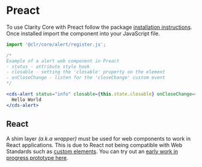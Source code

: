 
<Meta title="Documentation/React" />

# Preact

To use Clarity Core with Preact follow the package <a href="./?path=/docs/documentation-getting-started--page">installation instructions</a>.
Once installed import the component into your JavaScript file.

```typescript
import '@clr/core/alert/register.js';
```

```jsx
/*
Example of a alert web component in Preact
- status - attribute style hook
- closable - setting the 'closable' property on the element
- onCloseChange - listen for the 'closeChange' custom event
*/

<cds-alert status="info" closable={this.state.closable} onCloseChange={this.log}>
  Hello World
</cds-alert>
```

## React

A shim layer <em>(a.k.a wrapper)</em> must be used for web components to work in
React applications. This is due to React not being compatible with Web Standards
such as <a href="https://custom-elements-everywhere.com">custom elements</a>.
You can try out an <a href="https://stackblitz.com/edit/react-ts-drskpx">early
work in progress prototype here</a>.
